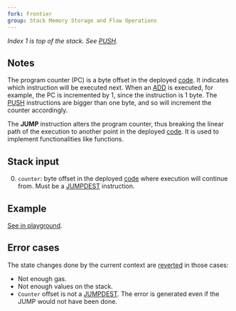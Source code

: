 ```yaml
---
fork: Frontier
group: Stack Memory Storage and Flow Operations
---
```


*Index 1 is top of the stack. See [PUSH](/#60).*

## Notes

The program counter (PC) is a byte offset in the deployed [code](/about). It indicates which instruction will be executed next. When an [ADD](/#01) is executed, for example, the PC is incremented by 1, since the instruction is 1 byte. The [PUSH](/#60) instructions are bigger than one byte, and so will increment the counter accordingly.

The **JUMP** instruction alters the program counter, thus breaking the linear path of the execution to another point in the deployed [code](/about). It is used to implement functionalities like functions.

## Stack input

0. `counter`: byte offset in the deployed [code](/about) where execution will continue from. Must be a [JUMPDEST](/#5B) instruction.

## Example

[See in playground](/?unit=Wei&codeType=Mnemonic&code='wWZjump%20overqinvalid%20and%20jusXgoYoqpushk4x0_%20%20%20x2%20%7Bprevious%20instruction%20occupies%202%20bytes%7DzINVALIDx3_DEST~4k1x5'~%20wOffseXz%5Cnx%20~w%2F%2F%20qYhZkzPUSH1%20_zJUMPZe%20Y%20tXt%20%01XYZ_kqwxz~_).

## Error cases

The state changes done by the current context are [reverted](#FD) in those cases:
- Not enough gas.
- Not enough values on the stack.
- `Counter` offset is not a [JUMPDEST](/#5B). The error is generated even if the JUMP would not have been done.
